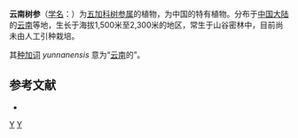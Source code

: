 {{Speciesbox
| genus = Dendropanax
| species = yunnanensis
| authority = Tseng et Hoo, 1965
}}

'''云南树参'''（[[学名|学名]]：{{lang|la|''Dendropanax yunnanensis''}}）为[[五加科|五加科]][[树参属|树参属]]的植物，为中国的特有植物。分布于[[中国大陆|中国大陆]]的[[云南|云南]]等地，生长于海拔1,500米至2,300米的地区，常生于山谷密林中，目前尚未由人工引种栽培。

其[[种加词|种加词]] ''yunnanensis'' 意为“[[云南|云南]]的”。

== 参考文献 ==
<div class="references-small">
* {{cite web| url =http://www.bioinfo.cn/db05/KmzwSpecies.php?action=view&id=1447| title =云南树参| work =《中国高等植物数据库全库》| publisher =中国科学院微生物研究所| author =昆明植物研究所| accessdate =2009-02-22| deadurl =yes| archiveurl =https://web.archive.org/web/20160305005930/http://www.bioinfo.cn/db05/KmzwSpecies.php?action=view&id=1447| archivedate =2016-03-05}}
</div>
{{Taxonbar|from=Q10880878}}

[[Category:树参属|Y]]
[[Category:1965年描述的植物|Y]]


{{Apiales-stub}}
